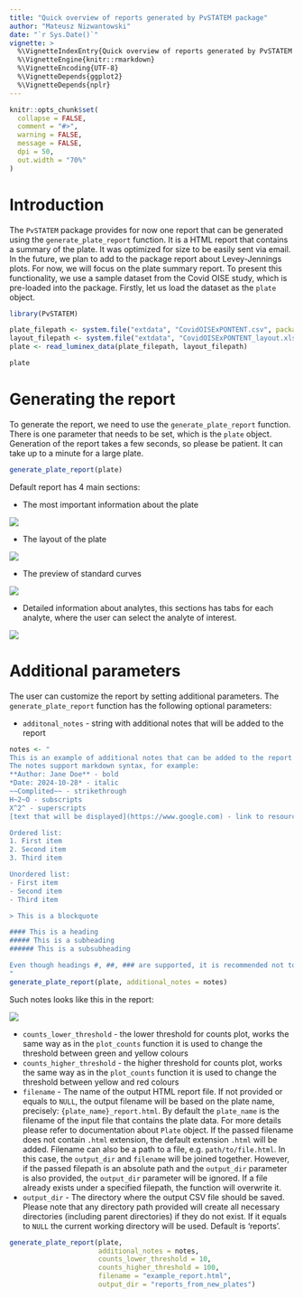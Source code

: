 ```yaml
---
title: "Quick overview of reports generated by PvSTATEM package"
author: "Mateusz Nizwantowski"
date: "`r Sys.Date()`"
vignette: >
  %\VignetteIndexEntry{Quick overview of reports generated by PvSTATEM package}
  %\VignetteEngine{knitr::rmarkdown}
  %\VignetteEncoding{UTF-8}
  %\VignetteDepends{ggplot2}
  %\VignetteDepends{nplr}
---
```


```r
knitr::opts_chunk$set(
  collapse = FALSE,
  comment = "#>",
  warning = FALSE,
  message = FALSE,
  dpi = 50,
  out.width = "70%"
)
```

# Introduction

The `PvSTATEM` package provides for now one report that can be generated using the `generate_plate_report` function. 
It is a HTML report that contains a summary of the plate. It was optimized for size to be easily sent via email. 
In the future, we plan to add to the package report about Levey-Jennings plots. For now, we will focus on the plate summary report. 
To present this functionality, we use a sample dataset from the Covid OISE study, which is pre-loaded into the package. 
Firstly, let us load the dataset as the `plate` object.

```r
library(PvSTATEM)

plate_filepath <- system.file("extdata", "CovidOISExPONTENT.csv", package = "PvSTATEM", mustWork = TRUE)
layout_filepath <- system.file("extdata", "CovidOISExPONTENT_layout.xlsx", package = "PvSTATEM", mustWork = TRUE)
plate <- read_luminex_data(plate_filepath, layout_filepath)

plate
```

# Generating the report

To generate the report, we need to use the `generate_plate_report` function. There is one parameter that needs to be set, which is the `plate` object.
Generation of the report takes a few seconds, so please be patient. It can take up to a minute for a large plate.

```r
generate_plate_report(plate)
```

Default report has 4 main sections:

- The most important information about the plate

![](img/report_summary.png)

- The layout of the plate

![](img/report_layout.jpg)

- The preview of standard curves

![](img/report_thumbnails.png)

- Detailed information about analytes, this sections has tabs for each analyte, where the user can select the analyte of interest.

![](img/report_analyte_details.png)

# Additional parameters

The user can customize the report by setting additional parameters. 
The `generate_plate_report` function has the following optional parameters:

- `additonal_notes` - string with additional notes that will be added to the report

```r
notes <- "
This is an example of additional notes that can be added to the report.
The notes support markdown syntax, for example:
**Author: Jane Doe** - bold
*Date: 2024-10-28* - italic
~~Complited~~ - strikethrough
H~2~O - subscripts
X^2^ - superscripts
[text that will be displayed](https://www.google.com) - link to resource

Ordered list:
1. First item
2. Second item
3. Third item

Unordered list:
- First item
- Second item
- Third item

> This is a blockquote 

#### This is a heading
##### This is a subheading
###### This is a subsubheading

Even though headings #, ##, ### are supported, it is recommended not to use them, as the report has its own structure, that is build around ### headings.
"
generate_plate_report(plate, additional_notes = notes)
```

Such notes looks like this in the report:

![](img/additional_notes.jpg)


- `counts_lower_threshold` - the lower threshold for counts plot, works the same way as in the `plot_counts` function
it is used to change the threshold between green and yellow colours
- `counts_higher_threshold` - the higher threshold for counts plot, works the same way as in the `plot_counts` function
it is used to change the threshold between yellow and red colours
- `filename` - The name of the output HTML report file. If not provided or equals to `NULL`, 
the output filename will be based on the plate name, precisely: `{plate_name}_report.html`.
 By default the `plate_name` is the filename of the input file that contains the plate data.
 For more details please refer to documentation about `Plate` object. If the passed filename does not contain `.html` extension, the default extension `.html` will be added.
 Filename can also be a path to a file, e.g. `path/to/file.html`. In this case, the `output_dir` and `filename` will be joined together.
 However, if the passed filepath is an absolute path and the `output_dir` parameter is also provided, the `output_dir` parameter will be ignored.
 If a file already exists under a specified filepath, the function will overwrite it.
- `output_dir` - The directory where the output CSV file should be saved. Please note that any directory path provided will create all necessary directories (including parent directories) if they do not exist.
 If it equals to `NULL` the current working directory will be used. Default is 'reports'.

```r
generate_plate_report(plate, 
                      additional_notes = notes,
                      counts_lower_threshold = 10,
                      counts_higher_threshold = 100,
                      filename = "example_report.html",
                      output_dir = "reports_from_new_plates")
```


